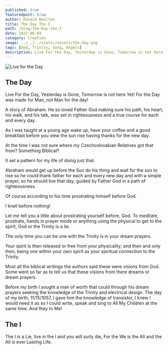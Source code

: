 ```yaml
---
published: true
featuredpost: true
author: Donald Boulton
title: The Day The I
path: /blog/the-Day-the-I
date: 2022-06-04
category: Creation
image: ../../../static/assets/the-day.png
tags: [God, Trinity, Song, Angels]
description: Live For the Day, Yesterday is Gone, Tomorrow is not here yet. The I is a Lie, live in the I and you will surly die, For the We is the All and the All is ever Lasting Life.
---
```


![Live for the Day](../../../static/assets/the-day.png)

## The Day

Live For the Day, Yesterday is Gone, Tomorrow is not here Yet! For the Day was made for Man, not Man for the day!

A story of Abraham. He so loved Father God making sure his path, his heart, his walk, and his talk, was set in righteousness and a true course for each and every day.

As I was taught at a young age wake up, have your coffee and a good breakfast before you view the sun rise having thanks for the new day.

At the time I was not sure where my Czechoslovakian Relatives got that from? Something Biblical?

It set a pattern for my life of doing just that.

Abraham would get up before the Sun do his thing and wait for the sun to rise so he could thank father for each and every new day and with a simple prayer, so he should live that day, guided by Father God in a path of righteousness.

Of course according to his time prostrating himself before God.

I knell before nothing!

Let me tell you a little about prostrating yourself before, God. To meditate, prostrate, hands in prayer mode or anything using the physical to get to the spirit, God or the Trinity is a lie. 

The only time you can be one with the Trinity is in your dream prayers. 

Your spirit is then released or free from your physicality; and then and only then, being one within your own spirit as your spiritual connection to the Trinity.

Most all the biblical writings the authors said these were visions from God. Some went so far as to tell us that these visions from there dreams or dream prayers.

Before my birth I sought a man of worth that could through his dream prayers seeking the knowledge of the Trinity and electrical design. The day of my birth, 11/15/1057, I gave him the knowledge of transistor, I knew I would need it as so I could write, speak and sing to All My Children at the same time. And they to Me!

## The I

The I is a Lie, live in the I and you will surly die, For the We is the All and the All is ever Lasting Life.